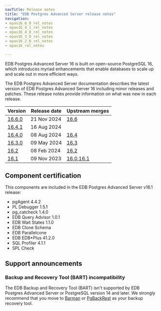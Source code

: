 ```yaml
---
navTitle: Release notes
title: "EDB Postgres Advanced Server release notes"
navigation:
- epas16_6_0_rel_notes
- epas16_4_1_rel_notes
- epas16_4_0_rel_notes
- epas16_3_0_rel_notes
- epas16_2_0_rel_notes
- epas16_rel_notes

---
```


EDB Postgres Advanced Server 16 is built on open-source PostgreSQL 16, which introduces myriad enhancements that enable databases to scale up and scale out in more efficient ways. 

The EDB Postgres Advanced Server documentation describes the latest version of EDB Postgres Advanced Server 16 including minor releases and patches. These release notes provide information on what was new in each release. 

| Version                        | Release date | Upstream merges                                                                                                  |
|--------------------------------|--------------|------------------------------------------------------------------------------------------------------------------|
| [16.6.0](epas16_6_0_rel_notes) | 21 Nov 2024  | [16.6](https://www.postgresql.org/docs/16/release-16-6.html)                                                     |
| [16.4.1](epas16_4_1_rel_notes) | 16 Aug 2024  |                                                                                                                  |
| [16.4.0](epas16_4_0_rel_notes) | 08 Aug 2024  | [16.4](https://www.postgresql.org/docs/16/release-16-4.html)                                                     |
| [16.3.0](epas16_3_0_rel_notes) | 09 May 2024  | [16.3](https://www.postgresql.org/docs/16/release-16-3.html)                                                     |
| [16.2](epas16_2_0_rel_notes)   | 08 Feb 2024  | [16.2](https://www.postgresql.org/docs/16/release-16-2.html)                                                     |
| [16.1](epas16_rel_notes)       | 09 Nov 2023  | [16.0](https://www.postgresql.org/docs/16/release-16.html),[16.1](https://www.postgresql.org/docs/release/16.1/) |

## Component certification

This components are included in the EDB Postgres Advanced Server v16.1 release:

-   pgAgent 4.4.2
-   PL Debugger 1.5.1
-   pg_catcheck 1.4.0
-   EDB Query Advisor 1.0.1
-   EDB Wait States 1.1.0
-   EDB Clone Schema
-   EDB Parallelcone
-   EDB EDB*Plus 41.2.0
-   SQL Profiler 4.1.1
-   SPL Check

## Support announcements

### Backup and Recovery Tool (BART) incompatibility

The EDB Backup and Recovery Tool (BART) isn't supported by EDB Postgres Advanced Server or PostgreSQL version 14 and later. We strongly recommend that you move to [Barman](/supported-open-source/barman/) or [PgBackRest](/supported-open-source/pgbackrest/) as your backup recovery tool. 